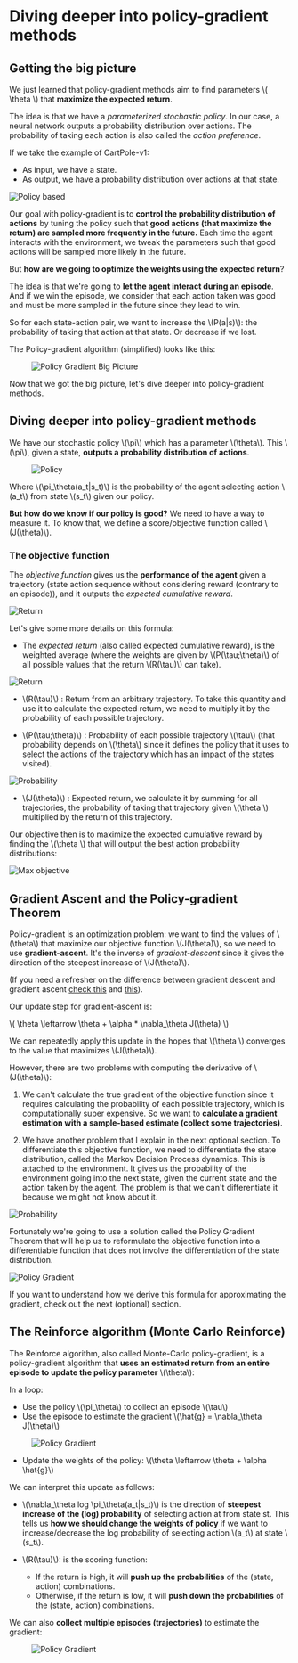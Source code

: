 # Diving deeper into policy-gradient methods

## Getting the big picture

We just learned that policy-gradient methods aim to find parameters  \\( \theta \\) that **maximize the expected return**.

The idea is that we have a *parameterized stochastic policy*. In our case, a neural network outputs a probability distribution over actions. The probability of taking each action is also called the *action preference*.

If we take the example of CartPole-v1:
- As input, we have a state.
- As output, we have a probability distribution over actions at that state.

<img src="https://huggingface.co/datasets/huggingface-deep-rl-course/course-images/resolve/main/en/unit6/policy_based.png" alt="Policy based" />

Our goal with policy-gradient is to **control the probability distribution of actions** by tuning the policy such that **good actions (that maximize the return) are sampled more frequently in the future.**
Each time the agent interacts with the environment, we tweak the parameters such that good actions will be sampled more likely in the future.

But **how are we going to optimize the weights using the expected return**?

The idea is that we're going to **let the agent interact during an episode**. And if we win the episode, we consider that each action taken was good and must be more sampled in the future
since they lead to win.

So for each state-action pair, we want to increase the  \\(P(a|s)\\): the probability of taking that action at that state. Or decrease if we lost.

The Policy-gradient algorithm (simplified) looks like this:
<figure class="image table text-center m-0 w-full">
  <img src="https://huggingface.co/datasets/huggingface-deep-rl-course/course-images/resolve/main/en/unit6/pg_bigpicture.jpg" alt="Policy Gradient Big Picture"/>
</figure>

Now that we got the big picture, let's dive deeper into policy-gradient methods.

## Diving deeper into policy-gradient methods

We have our stochastic policy  \\(\pi\\) which has a parameter  \\(\theta\\). This  \\(\pi\\), given a state, **outputs a probability distribution of actions**.

<figure class="image table text-center m-0 w-full">
  <img src="https://huggingface.co/datasets/huggingface-deep-rl-course/course-images/resolve/main/en/unit6/stochastic_policy.png" alt="Policy"/>
</figure>

Where  \\(\pi_\theta(a_t|s_t)\\) is the probability of the agent selecting action  \\(a_t\\) from state  \\(s_t\\) given our policy.

**But how do we know if our policy is good?** We need to have a way to measure it. To know that, we define a score/objective function called  \\(J(\theta)\\).

### The objective function

The *objective function* gives us the **performance of the agent** given a trajectory (state action sequence without considering reward (contrary to an episode)), and it outputs the *expected cumulative reward*.

<img src="https://huggingface.co/datasets/huggingface-deep-rl-course/course-images/resolve/main/en/unit6/objective.jpg" alt="Return"/>

Let's give some more details on this formula:
- The *expected return* (also called expected cumulative reward), is the weighted average (where the weights are given by  \\(P(\tau;\theta)\\) of all possible values that the return  \\(R(\tau)\\) can take).

<img src="https://huggingface.co/datasets/huggingface-deep-rl-course/course-images/resolve/main/en/unit6/expected_reward.png" alt="Return"/>


- \\(R(\tau)\\) :  Return from an arbitrary trajectory. To take this quantity and use it to calculate the expected return, we need to multiply it by the probability of each possible trajectory.

- \\(P(\tau;\theta)\\) : Probability of each possible trajectory  \\(\tau\\) (that probability depends on  \\(\theta\\) since it defines the policy that it uses to select the actions of the trajectory which has an impact of the states visited).

<img src="https://huggingface.co/datasets/huggingface-deep-rl-course/course-images/resolve/main/en/unit6/probability.png" alt="Probability"/>

- \\(J(\theta)\\) : Expected return, we calculate it by summing for all trajectories, the probability of taking that trajectory given  \\(\theta \\) multiplied by the return of this trajectory.

Our objective then is to maximize the expected cumulative reward by finding the  \\(\theta \\) that will output the best action probability distributions:


<img src="https://huggingface.co/datasets/huggingface-deep-rl-course/course-images/resolve/main/en/unit6/max_objective.png" alt="Max objective"/>


## Gradient Ascent and the Policy-gradient Theorem

Policy-gradient is an optimization problem: we want to find the values of  \\(\theta\\) that maximize our objective function  \\(J(\theta)\\), so we need to use **gradient-ascent**. It's the inverse of *gradient-descent* since it gives the direction of the steepest increase of  \\(J(\theta)\\).

(If you need a refresher on the difference between gradient descent and gradient ascent [check this](https://www.baeldung.com/cs/gradient-descent-vs-ascent) and [this](https://stats.stackexchange.com/questions/258721/gradient-ascent-vs-gradient-descent-in-logistic-regression)).

Our update step for gradient-ascent is:

\\( \theta \leftarrow \theta + \alpha *  \nabla_\theta J(\theta) \\)

We can repeatedly apply this update in the hopes that  \\(\theta \\) converges to the value that maximizes  \\(J(\theta)\\).

However, there are two problems with computing the derivative of  \\(J(\theta)\\):
1. We can't calculate the true gradient of the objective function since it requires calculating the probability of each possible trajectory, which is computationally super expensive.
So we want to **calculate a gradient estimation with a sample-based estimate (collect some trajectories)**.

2. We have another problem that I explain in the next optional section. To differentiate this objective function, we need to differentiate the state distribution, called the Markov Decision Process dynamics. This is attached to the environment. It gives us the probability of the environment going into the next state, given the current state and the action taken by the agent. The problem is that we can't differentiate it because we might not know about it.

<img src="https://huggingface.co/datasets/huggingface-deep-rl-course/course-images/resolve/main/en/unit6/probability.png" alt="Probability"/>

Fortunately we're going to use a solution called the Policy Gradient Theorem that will help us to reformulate the objective function into a differentiable function that does not involve the differentiation of the state distribution.

<img src="https://huggingface.co/datasets/huggingface-deep-rl-course/course-images/resolve/main/en/unit6/policy_gradient_theorem.png" alt="Policy Gradient"/>

If you want to understand how we derive this formula for approximating the gradient, check out the next (optional) section.

## The Reinforce algorithm (Monte Carlo Reinforce)

The Reinforce algorithm, also called Monte-Carlo policy-gradient, is a policy-gradient algorithm that **uses an estimated return from an entire episode to update the policy parameter**  \\(\theta\\):

In a loop:
- Use the policy  \\(\pi_\theta\\)  to collect an episode  \\(\tau\\)
- Use the episode to estimate the gradient  \\(\hat{g} = \nabla_\theta J(\theta)\\)

 <figure class="image table text-center m-0 w-full">
  <img src="https://huggingface.co/datasets/huggingface-deep-rl-course/course-images/resolve/main/en/unit6/policy_gradient_one.png" alt="Policy Gradient"/>
</figure>

- Update the weights of the policy:  \\(\theta \leftarrow \theta + \alpha \hat{g}\\)

We can interpret this update as follows:

- \\(\nabla_\theta log \pi_\theta(a_t|s_t)\\) is the direction of **steepest increase of the (log) probability** of selecting action at from state st.
This tells us **how we should change the weights of policy** if we want to increase/decrease the log probability of selecting action  \\(a_t\\) at state  \\(s_t\\).

- \\(R(\tau)\\): is the scoring function:
  - If the return is high, it will **push up the probabilities** of the (state, action) combinations.
  - Otherwise, if the return is low, it will **push down the probabilities** of the (state, action) combinations.


We can also **collect multiple episodes (trajectories)** to estimate the gradient:
<figure class="image table text-center m-0 w-full">
 <img src="https://huggingface.co/datasets/huggingface-deep-rl-course/course-images/resolve/main/en/unit6/policy_gradient_multiple.png" alt="Policy Gradient"/>
</figure>
